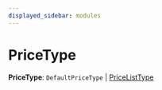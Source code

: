 ```yaml
---
displayed_sidebar: modules
---
```



# PriceType

 **PriceType**: `DefaultPriceType` \| [PriceListType](../../medusa/enums/medusa.PriceListType.mdx)
